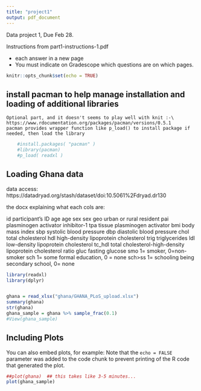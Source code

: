 ---
title: "project1"
output: pdf_document
---

Data project 1, Due Feb 28.



Instructions from part1-instructions-1.pdf

* each answer in a new page
* You must indicate on Gradescope which questions are on which pages.


```{r setup, include=FALSE}
knitr::opts_chunk$set(echo = TRUE)
```


## install pacman to help manage installation and loading of additional libraries
    
    Optional part, and it doesn't seems to play well with knit :-\
    https://www.rdocumentation.org/packages/pacman/versions/0.5.1
    pacman provides wrapper function like p_load() to install package if needed, then load the library 
    
```{r install_pacman}
    #install.packages( "pacman" )
    #library(pacman) 
    #p_load( readxl )
```


## Loading Ghana data 
data access: https://datadryad.org/stash/dataset/doi:10.5061%2Fdryad.dr130 

the docx explaining what each cols are:

id      participant's ID
age     age
sex     sex
geo     urban or rural resident
pai     plasminogen activator inhibitor-1
tpa     tissue plasminogen activator
bmi     body mass index
sbp     systolic blood pressure
dbp     diastolic blood pressure
chol    total cholesterol
hdl     high-density lipoprotein cholesterol
trig    triglycerides
ldl     low-density lipoprotein cholesterol
tc_hdl  total cholesterol-high-density lipoprotein cholesterol ratio
gluc    fasting glucose
smo     1= smoker, 0=non-smoker
sch     1= some formal education, 0 = none
sch>ss  1= schooling being secondary school, 0= none

```{r ghana}

library(readxl)
library(dplyr)


ghana = read_xlsx("ghana/GHANA_PLoS_upload.xlsx")
summary(ghana)
str(ghana)
ghana_sample = ghana %>% sample_frac(0.1)
#View(ghana_sample)
```

## Including Plots

You can also embed plots, for example:
Note that the `echo = FALSE` parameter was added to the code chunk to prevent printing of the R code that generated the plot.


```{r pressure, echo=FALSE}
##plot(ghana)  ## this takes like 3-5 minutes... 
plot(ghana_sample)
```

